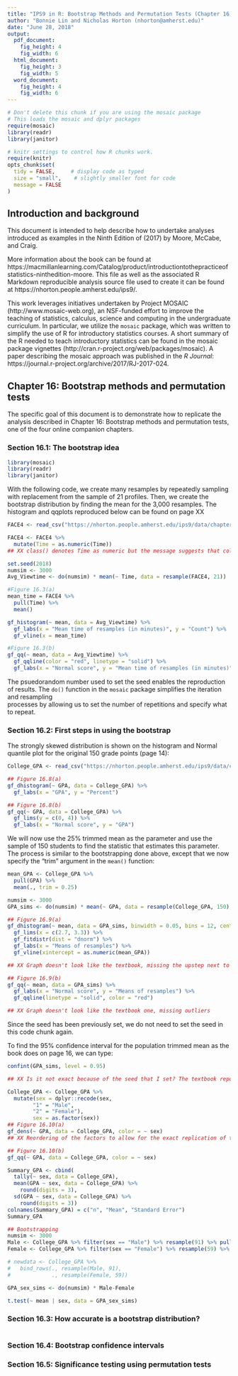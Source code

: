 ```yaml
---
title: "IPS9 in R: Bootstrap Methods and Permutation Tests (Chapter 16)"
author: "Bonnie Lin and Nicholas Horton (nhorton@amherst.edu)"
date: "June 28, 2018"
output: 
  pdf_document:
    fig_height: 4
    fig_width: 6
  html_document:
    fig_height: 3
    fig_width: 5
  word_document:
    fig_height: 4
    fig_width: 6
---
```



```r
# Don't delete this chunk if you are using the mosaic package
# This loads the mosaic and dplyr packages
require(mosaic)
library(readr)
library(janitor)
```

```r
# knitr settings to control how R chunks work.
require(knitr)
opts_chunk$set(
  tidy = FALSE,     # display code as typed
  size = "small",    # slightly smaller font for code
  message = FALSE
)
```

## Introduction and background 

This document is intended to help describe how to undertake analyses introduced 
as examples in the Ninth Edition of \emph{Introduction to the Practice of Statistics} (2017) by Moore, McCabe, and Craig.

More information about the book can be found at https://macmillanlearning.com/Catalog/product/introductiontothepracticeofstatistics-ninthedition-moore. This
file as well as the associated R Markdown reproducible analysis source file used to create it can be found at https://nhorton.people.amherst.edu/ips9/.

This work leverages initiatives undertaken by Project MOSAIC (http://www.mosaic-web.org), an NSF-funded effort to improve the teaching of statistics, calculus, science and computing in the undergraduate curriculum. In particular, we utilize the `mosaic` package, which was written to simplify the use of R for introductory statistics courses. A short summary of the R needed to teach introductory statistics can be found in the mosaic package vignettes (http://cran.r-project.org/web/packages/mosaic).  A paper describing the mosaic approach was published in the *R Journal*: https://journal.r-project.org/archive/2017/RJ-2017-024.
  
## Chapter 16: Bootstrap methods and permutation tests
The specific goal of this document is to demonstrate how to replicate the
analysis described in Chapter 16: Bootstrap methods and permutation tests, one of 
the four online companion chapters. 

### Section 16.1: The bootstrap idea
```r
library(mosaic)
library(readr)
library(janitor)
```
With the following code, we create many resamples by repeatedly 
sampling with replacement from the sample of 21 profiles. Then, we 
create the bootstrap distribution by finding the mean for the 3,000 
resamples. The histogram and qqplots reproduced below can be found on 
page XX 
```r
FACE4 <- read_csv("https://nhorton.people.amherst.edu/ips9/data/chapter16/EG16-01FACE4.csv")

FACE4 <- FACE4 %>%
  mutate(Time = as.numeric(Time))
## XX class() denotes Time as numeric but the message suggests that column is specified as double

set.seed(2018)
numsim <- 3000
Avg_Viewtime <- do(numsim) * mean(~ Time, data = resample(FACE4, 21)) 

#Figure 16.3(a)
mean_time = FACE4 %>%
  pull(Time) %>%
  mean()

gf_histogram(~ mean, data = Avg_Viewtime) %>%
  gf_labs(x = "Mean time of resamples (in minutes)", y = "Count") %>%
  gf_vline(x = mean_time) 

#Figure 16.3(b)
gf_qq(~ mean, data = Avg_Viewtime) %>% 
  gf_qqline(color = "red", linetype = "solid") %>% 
  gf_labs(x = "Normal score", y = "Mean time of resamples (in minutes)")
```
The psuedorandom number used to set the seed enables the reproduction of results. 
The `do()` function in the `mosaic` package simplifies the iteration and resampling  
processes by allowing us to set the number of repetitions and specify what to repeat. 

### Section 16.2: First steps in using the bootstrap
The strongly skewed distribution is shown on the histogram and Normal quantile plot for
the original 150 grade points (page 14): 
```r
College_GPA <- read_csv("https://nhorton.people.amherst.edu/ips9/data/chapter16/EG16-04GPA.csv")

## Figure 16.8(a)
gf_dhistogram(~ GPA, data = College_GPA) %>%
  gf_labs(x = "GPA", y = "Percent") 

## Figure 16.8(b)
gf_qq(~ GPA, data = College_GPA) %>% 
  gf_lims(y = c(0, 4)) %>%
  gf_labs(x = "Normal score", y = "GPA")
```

We will now use the 25% trimmed mean as the parameter and use the sample of 150
students to find the statistic that estimates this parameter. The process is similar 
to the bootstrapping done above, except that we now specify the "trim" argument in the 
`mean()` function: 
```r
mean_GPA <- College_GPA %>%
  pull(GPA) %>%
  mean(., trim = 0.25) 

numsim <- 3000
GPA_sims <- do(numsim) * mean(~ GPA, data = resample(College_GPA, 150), trim = 0.25)

## Figure 16.9(a)
gf_dhistogram(~ mean, data = GPA_sims, binwidth = 0.05, bins = 12, center = 0.05/2) %>%
  gf_lims(x = c(2.7, 3.3)) %>% 
  gf_fitdistr(dist = "dnorm") %>% 
  gf_labs(x = "Means of resamples") %>% 
  gf_vline(xintercept = as.numeric(mean_GPA))

## XX Graph doesn't look like the textbook, missing the upstep next to the population trimmed mean 

## Figure 16.9(b)
gf_qq(~ mean, data = GPA_sims) %>%
  gf_labs(x = "Normal score", y = "Means of resamples") %>%
  gf_qqline(linetype = "solid", color = "red")

## XX Graph doesn't look like the textbook one, missing outliers
```
Since the seed has been previously set, we do not need to set the seed in this code 
chunk again. 

To find the 95% confidence interval for the population trimmed mean as the book does
on page 16, we can type: 
```r
confint(GPA_sims, level = 0.95)

## XX Is it not exact because of the seed that I set? The textbook reports 2.794, 3.106 and the standard error is 0.078. 
```

```r
College_GPA <- College_GPA %>% 
  mutate(sex = dplyr::recode(sex, 
        "1" = "Male",
        "2" = "Female"), 
        sex = as.factor(sex))
## Figure 16.10(a)
gf_dens(~ GPA, data = College_GPA, color = ~ sex)
## XX Reordering of the factors to allow for the exact replication of textbook but the curves this way make more sense? 

## Figure 16.10(b)
gf_qq(~ GPA, data = College_GPA, color = ~ sex)

Summary_GPA <- cbind(
  tally(~ sex, data = College_GPA),
  mean(GPA ~ sex, data = College_GPA) %>%
    round(digits = 3),
  sd(GPA ~ sex, data = College_GPA) %>%
    round(digits = 3)) 
colnames(Summary_GPA) = c("n", "Mean", "Standard Error")
Summary_GPA

## Bootstrapping
numsim <- 3000
Male <- College_GPA %>% filter(sex == "Male") %>% resample(91) %>% pull(GPA) %>% mean()
Female <- College_GPA %>% filter(sex == "Female") %>% resample(59) %>% pull(GPA) %>% mean()

# newdata <- College_GPA %>% 
#   bind_rows(., resample(Male, 91), 
#             ., resample(Female, 59))

GPA_sex_sims <- do(numsim) * Male-Female

t.test(~ mean | sex, data = GPA_sex_sims)
```
### Section 16.3: How accurate is a bootstrap distribution?
```r

```

### Section 16.4: Bootstrap confidence intervals 
### Section 16.5: Significance testing using permutation tests

